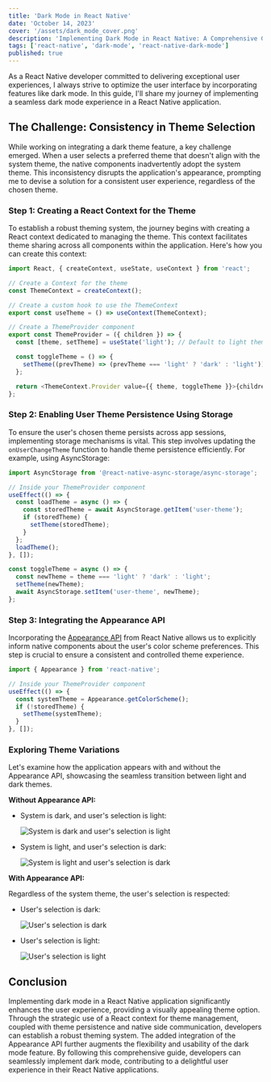 ```yaml
---
title: 'Dark Mode in React Native'
date: 'October 14, 2023'
cover: '/assets/dark_mode_cover.png'
description: 'Implementing Dark Mode in React Native: A Comprehensive Guide'
tags: ['react-native', 'dark-mode', 'react-native-dark-mode']
published: true
---
```


As a React Native developer committed to delivering exceptional user experiences, I always strive to optimize the user interface by incorporating features like dark mode. In this guide, I'll share my journey of implementing a seamless dark mode experience in a React Native application.

## The Challenge: Consistency in Theme Selection

While working on integrating a dark theme feature, a key challenge emerged. When a user selects a preferred theme that doesn't align with the system theme, the native components inadvertently adopt the system theme. This inconsistency disrupts the application's appearance, prompting me to devise a solution for a consistent user experience, regardless of the chosen theme.

### Step 1: Creating a React Context for the Theme

To establish a robust theming system, the journey begins with creating a React context dedicated to managing the theme. This context facilitates theme sharing across all components within the application. Here's how you can create this context:

```typescript
import React, { createContext, useState, useContext } from 'react';

// Create a Context for the theme
const ThemeContext = createContext();

// Create a custom hook to use the ThemeContext
export const useTheme = () => useContext(ThemeContext);

// Create a ThemeProvider component
export const ThemeProvider = ({ children }) => {
  const [theme, setTheme] = useState('light'); // Default to light theme

  const toggleTheme = () => {
    setTheme((prevTheme) => (prevTheme === 'light' ? 'dark' : 'light'));
  };

  return <ThemeContext.Provider value={{ theme, toggleTheme }}>{children}</ThemeContext.Provider>;
};
```

### Step 2: Enabling User Theme Persistence Using Storage

To ensure the user's chosen theme persists across app sessions, implementing storage mechanisms is vital. This step involves updating the `onUserChangeTheme` function to handle theme persistence efficiently. For example, using AsyncStorage:

```typescript
import AsyncStorage from '@react-native-async-storage/async-storage';

// Inside your ThemeProvider component
useEffect(() => {
  const loadTheme = async () => {
    const storedTheme = await AsyncStorage.getItem('user-theme');
    if (storedTheme) {
      setTheme(storedTheme);
    }
  };
  loadTheme();
}, []);

const toggleTheme = async () => {
  const newTheme = theme === 'light' ? 'dark' : 'light';
  setTheme(newTheme);
  await AsyncStorage.setItem('user-theme', newTheme);
};
```

### Step 3: Integrating the Appearance API

Incorporating the [Appearance API](https://reactnative.dev/docs/appearance) from React Native allows us to explicitly inform native components about the user's color scheme preferences. This step is crucial to ensure a consistent and controlled theme experience.

```typescript
import { Appearance } from 'react-native';

// Inside your ThemeProvider component
useEffect(() => {
  const systemTheme = Appearance.getColorScheme();
  if (!storedTheme) {
    setTheme(systemTheme);
  }
}, []);
```

### Exploring Theme Variations

Let's examine how the application appears with and without the Appearance API, showcasing the seamless transition between light and dark themes.

**Without Appearance API:**

- System is dark, and user's selection is light:

  ![System is dark and user's selection is light](/assets/dark_mode_image1.png)

- System is light, and user's selection is dark:

  ![System is light and user's selection is dark](/assets/dark_mode_image2.png)

**With Appearance API:**

Regardless of the system theme, the user's selection is respected:

- User's selection is dark:

  ![User's selection is dark](/assets/dark_mode_image3.png)

- User's selection is light:

  ![User's selection is light](/assets/dark_mode_image4.png)

## Conclusion

Implementing dark mode in a React Native application significantly enhances the user experience, providing a visually appealing theme option. Through the strategic use of a React context for theme management, coupled with theme persistence and native side communication, developers can establish a robust theming system. The added integration of the Appearance API further augments the flexibility and usability of the dark mode feature. By following this comprehensive guide, developers can seamlessly implement dark mode, contributing to a delightful user experience in their React Native applications.

